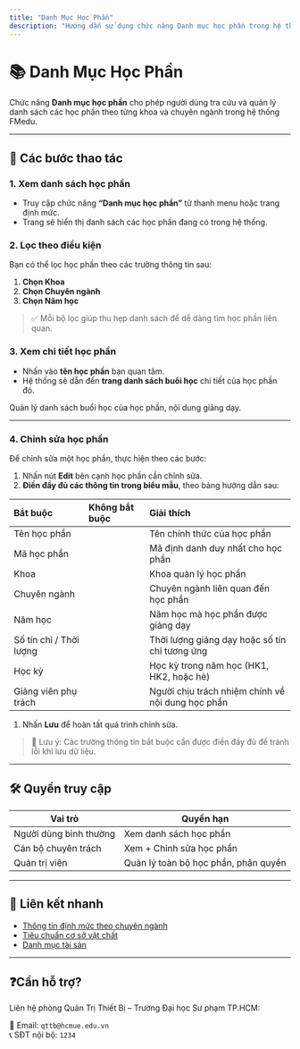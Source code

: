 ```yaml
---
title: "Danh Mục Học Phần"
description: "Hướng dẫn sử dụng chức năng Danh mục học phần trong hệ thống FMedu – phục vụ việc quản lý thông tin học phần theo khoa và chuyên ngành."
---
```


# 📚 Danh Mục Học Phần

Chức năng **Danh mục học phần** cho phép người dùng tra cứu và quản lý danh sách các học phần theo từng khoa và chuyên ngành trong hệ thống FMedu.

---

## 🔎 Các bước thao tác

### 1. Xem danh sách học phần

- Truy cập chức năng **“Danh mục học phần”** từ thanh menu hoặc trang định mức.
- Trang sẽ hiển thị danh sách các học phần đang có trong hệ thống.

### 2. Lọc theo điều kiện

Bạn có thể lọc học phần theo các trường thông tin sau:

1. **Chọn Khoa**
2. **Chọn Chuyên ngành**
3. **Chọn Năm học**

> ✅ Mỗi bộ lọc giúp thu hẹp danh sách để dễ dàng tìm học phần liên quan.

### 3. Xem chi tiết học phần

- Nhấn vào **tên học phần** bạn quan tâm.
- Hệ thống sẽ dẫn đến **trang danh sách buổi học** chi tiết của học phần đó.

<Card title="DANH SÁCH BUỔI HỌC CỦA HỌC PHẦN" icon="layers" href="/danhsachbuoihoc">
  Quản lý danh sách buổi học của học phần, nội dung giảng dạy.
</Card>

---

### 4. Chỉnh sửa học phần

Để chỉnh sửa một học phần, thực hiện theo các bước:

1. Nhấn nút **Edit** bên cạnh học phần cần chỉnh sửa.
2. **Điền đầy đủ các thông tin trong biểu mẫu**, theo bảng hướng dẫn sau:

| **Bắt buộc**            | **Không bắt buộc** | **Giải thích**                                    |
| :---------------------- | :----------------- | :------------------------------------------------ |
| Tên học phần            |                    | Tên chính thức của học phần                       |
| Mã học phần             |                    | Mã định danh duy nhất cho học phần                |
| Khoa                    |                    | Khoa quản lý học phần                             |
| Chuyên ngành            |                    | Chuyên ngành liên quan đến học phần               |
| Năm học                 |                    | Năm học mà học phần được giảng dạy                |
| Số tín chỉ / Thời lượng |                    | Thời lượng giảng dạy hoặc số tín chỉ tương ứng    |
| Học kỳ                  |                    | Học kỳ trong năm học (HK1, HK2, hoặc hè)          |
| Giảng viên phụ trách    |                    | Người chịu trách nhiệm chính về nội dung học phần |

1. Nhấn **Lưu** để hoàn tất quá trình chỉnh sửa.

> 🔔 Lưu ý: Các trường thông tin bắt buộc cần được điền đầy đủ để tránh lỗi khi lưu dữ liệu.

---

## 🛠 Quyền truy cập

| Vai trò                | Quyền hạn                            |
| ---------------------- | ------------------------------------ |
| Người dùng bình thường | Xem danh sách học phần               |
| Cán bộ chuyên trách    | Xem \+ Chỉnh sửa học phần            |
| Quản trị viên          | Quản lý toàn bộ học phần, phân quyền |

---

## 🔗 Liên kết nhanh

- [Thông tin định mức theo chuyên ngành](/ttdm-theo-chuyen-nganh)
- [Tiêu chuẩn cơ sở vật chất](/tieu-chuan-csvc)
- [Danh mục tài sản](/danh-muc-tai-san)

---

## ❓Cần hỗ trợ?

Liên hệ phòng Quản Trị Thiết Bị – Trường Đại học Sư phạm TP.HCM:

📧 Email: `qttb@hcmue.edu.vn`\
📞 SĐT nội bộ: `1234`